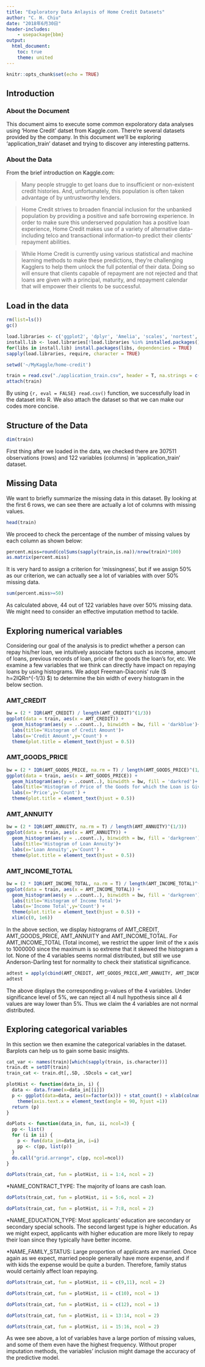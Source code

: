 ```yaml
---
title: "Exploratory Data Anlaysis of Home Credit Datasets"
author: "C. H. Chiu"
date: "2018年6月30日"
header-includes:
    - usepackage{bbm}
output: 
  html_document:
    toc: true
    theme: united
---
```


```r
knitr::opts_chunk$set(echo = TRUE)
```

## Introduction
### About the Document
This document aims to execute some common expoloratory data analyses using 'Home Credit' datset from Kaggle.com. There're several datasets provided by the company. In this document we'll be exploring 'application_train' dataset and trying to discover any interesting patterns.

### About the Data
From the brief introduction on Kaggle.com:

>Many people struggle to get loans due to insufficient or non-existent credit histories. And, unfortunately, this population is often taken advantage of by untrustworthy lenders.

>Home Credit strives to broaden financial inclusion for the unbanked population by providing a positive and safe borrowing experience. In order to make sure this underserved population has a positive loan experience, Home Credit makes use of a variety of alternative data--including telco and transactional information--to predict their clients' repayment abilities.

>While Home Credit is currently using various statistical and machine learning methods to make these predictions, they're challenging Kagglers to help them unlock the full potential of their data. Doing so will ensure that clients capable of repayment are not rejected and that loans are given with a principal, maturity, and repayment calendar that will empower their clients to be successful.

## Load in the data

```r
rm(list=ls())
gc()

load.libraries <- c('ggplot2', 'dplyr', 'Amelia', 'scales', 'nortest', 'data.table', 'gridExtra')
install.lib <- load.libraries[!load.libraries %in% installed.packages()]
for(libs in install.lib) install.packages(libs, dependencies = TRUE)
sapply(load.libraries, require, character = TRUE)

setwd('~/MyKaggle/home-credit')
```

```r
train = read.csv("./application_train.csv", header = T, na.strings = c(""), stringsAsFactors = FALSE)
attach(train)
```
By using `{r, eval = FALSE} read.csv()` function, we successfully load in the dataset into R. We also attach the dataset so that we can make our codes more concise.

## Structure of the Data
```r
dim(train)
```
First thing after we loaded in the data, we checked there are 307511 observations (rows) and 122 variables (columns) in 'application_train' dataset.

## Missing Data
We want to briefly summarize the missing data in this dataset. By looking at the first 6 rows, we can see there are actually a lot of columns with missing values.
```r
head(train)
```

We proceed to check the percentage of the number of missing values by each column as shown below:
```r
percent.miss=round(colSums(sapply(train,is.na))/nrow(train)*100)
as.matrix(percent.miss)
```
It is very hard to assign a criterion for 'missingness', but if we assign 50% as our criterion, we can actually see a lot of variables with over 50% missing data. 

```r
sum(percent.miss>=50)
```
As calculated above, 44 out of 122 variables have over 50% missing data. We might need to consider an effective imputation method to tackle.

## Exploring numerical variables
Considering our goal of the analysis is to predict whether a person can repay his/her loan, we intuitively associate factors such as income, amount of loans, previous records of loan, price of the goods the loan's for, etc. We examine a few variables that we think can directly have impact on repaying loans by using histograms. We adopt Freeman-Diaconis' rule ($ h=2\cdot IQR\cdot n^{-1/3} $) to determine the bin width of every histogram in the below section.

### AMT_CREDIT
```r
bw = (2 * IQR(AMT_CREDIT) / length(AMT_CREDIT)^(1/3)) 
ggplot(data = train, aes(x = AMT_CREDIT)) + 
  geom_histogram(aes(y = ..count..), binwidth = bw, fill = 'darkblue')+
  labs(title='Histogram of Credit Amount')+
  labs(x='Credit Amount',y='Count') + 
  theme(plot.title = element_text(hjust = 0.5)) 

```

### AMT_GOODS_PRICE
```r
bw = (2 * IQR(AMT_GOODS_PRICE, na.rm = T) / length(AMT_GOODS_PRICE)^(1/3)) 
ggplot(data = train, aes(x = AMT_GOODS_PRICE)) + 
  geom_histogram(aes(y = ..count..), binwidth = bw, fill = 'darkred')+
  labs(title='Histogram of Price of the Goods for which the Loan is Given')+
  labs(x='Price',y='Count') + 
  theme(plot.title = element_text(hjust = 0.5)) 
```


### AMT_ANNUITY
```r
bw = (2 * IQR(AMT_ANNUITY, na.rm = T) / length(AMT_ANNUITY)^(1/3)) 
ggplot(data = train, aes(x = AMT_ANNUITY)) + 
  geom_histogram(aes(y = ..count..), binwidth = bw, fill = 'darkgreen')+
  labs(title='Histogram of Loan Annuity')+
  labs(x='Loan Annuity',y='Count') + 
  theme(plot.title = element_text(hjust = 0.5)) 
```

### AMT_INCOME_TOTAL
```r
bw = (2 * IQR(AMT_INCOME_TOTAL, na.rm = T) / length(AMT_INCOME_TOTAL)^(1/3)) 
ggplot(data = train, aes(x = AMT_INCOME_TOTAL)) + 
  geom_histogram(aes(y = ..count..), binwidth = bw, fill = 'darkgreen')+
  labs(title='Histogram of Income Total')+
  labs(x='Income Total',y='Count') + 
  theme(plot.title = element_text(hjust = 0.5)) +
  xlim(c(0, 1e6))
```
In the above section, we display histograms of AMT_CREDIT, AMT_GOODS_PRICE, AMT_ANNUITY and AMT_INCOME_TOTAL. For AMT_INCOME_TOTAL (Total income), we restrict the upper limit of the x axis to 1000000 since the maximum is so extreme that it skewed the histogram a lot. None of the 4 variables seems normal distributed, but still we use Anderson-Darling test for normality to check their statistical significance.

```r
adtest = apply(cbind(AMT_CREDIT, AMT_GOODS_PRICE,AMT_ANNUITY, AMT_INCOME_TOTAL), 2, function(x) ad.test(x)$p.value)
adtest
```
The above displays the corresponding p-values of the 4 variables. Under significance level of 5%, we can reject all 4 null hypothesis since all 4 values are way lower than 5%. Thus we claim the 4 variables are not normal distributed.

## Exploring categorical variables
In this section we then examine the categorical variables in the dataset. Barplots can help us to gain some basic insights.
```r
cat_var <- names(train)[which(sapply(train, is.character))]
train.dt = setDT(train)
train_cat <- train.dt[,.SD, .SDcols = cat_var]

plotHist <- function(data_in, i) {
  data <- data.frame(x=data_in[[i]])
  p <- ggplot(data=data, aes(x=factor(x))) + stat_count() + xlab(colnames(data_in)[i]) + theme_light() + 
    theme(axis.text.x = element_text(angle = 90, hjust =1))
  return (p)
}

doPlots <- function(data_in, fun, ii, ncol=3) {
  pp <- list()
  for (i in ii) {
    p <- fun(data_in=data_in, i=i)
    pp <- c(pp, list(p))
  }
  do.call("grid.arrange", c(pp, ncol=ncol))
}
```

```r
doPlots(train_cat, fun = plotHist, ii = 1:4, ncol = 2)
```

*NAME_CONTRACT_TYPE: The majority of loans are cash loan.

```r
doPlots(train_cat, fun = plotHist, ii = 5:6, ncol = 2)
```

```r
doPlots(train_cat, fun = plotHist, ii = 7:8, ncol = 2)
```

*NAME_EDUCATION_TYPE: Most applicants' education are secondary or secondary special schools. The second largest type is higher education. As we might expect, applicants with higher education are more likely to repay their loan since they typically have better income.

*NAME_FAMILY_STATUS: Large proportion of applicants are married. Once again as we expect, married people generally have more expense, and if with kids the expense would be quite a burden. Therefore, family status would certainly affect loan repaying.


```r
doPlots(train_cat, fun = plotHist, ii = c(9,11), ncol = 2)
```
```r
doPlots(train_cat, fun = plotHist, ii = c(10), ncol = 1)
```

```r
doPlots(train_cat, fun = plotHist, ii = c(12), ncol = 1)
```

```r
doPlots(train_cat, fun = plotHist, ii = 13:14, ncol = 2)
```

```r
doPlots(train_cat, fun = plotHist, ii = 15:16, ncol = 2)
```

As wee see above, a lot of variables have a large portion of missing values, and some of them even have the highest frequency. Without proper imputation methods, the variables' inclusion might damage the accuracy of the predictive model.